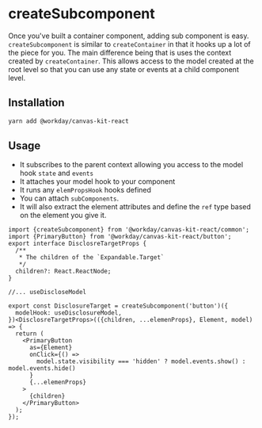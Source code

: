 
<Meta title="Hooks and Utilities/createSubcomponent" />

# createSubcomponent

Once you've built a container component, adding sub component is easy. `createSubcomponent` is
similar to `createContainer` in that it hooks up a lot of the piece for you. The main difference
being that is uses the context created by `createContainer`. This allows access to the model created
at the root level so that you can use any state or events at a child component level.

## Installation

```sh
yarn add @workday/canvas-kit-react
```

## Usage

- It subscribes to the parent context allowing you access to the model hook `state` and `events`
- It attaches your model hook to your component
- It runs any `elemPropsHook` hooks defined
- You can attach `subComponents`.
- It will also extract the element attributes and define the `ref` type based on the element you
  give it.

```tsx
import {createSubcomponent} from '@workday/canvas-kit-react/common';
import {PrimaryButton} from '@workday/canvas-kit-react/button';
export interface DisclosreTargetProps {
  /**
   * The children of the `Expandable.Target`
   */
  children?: React.ReactNode;
}

//... useDiscloseModel

export const DisclosureTarget = createSubcomponent('button')({
  modelHook: useDisclosureModel,
})<DisclosreTargetProps>(({children, ...elemenProps}, Element, model) => {
  return (
    <PrimaryButton
      as={Element}
      onClick={() =>
        model.state.visibility === 'hidden' ? model.events.show() : model.events.hide()
      }
      {...elemenProps}
    >
      {children}
    </PrimaryButton>
  );
});
```
